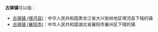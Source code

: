 '''古驿镇'''可以指：
*[[古驿镇_(塔河县)|古驿镇 (塔河县)]]：中华人民共和国黑龙江省大兴安岭地区塔河县下辖的镇
*[[古驿镇_(襄阳市)|古驿镇 (襄阳市)]]：中华人民共和国湖北省襄阳市襄州区下辖的镇
{{disambig|cat=三字中国镇名消歧义}}